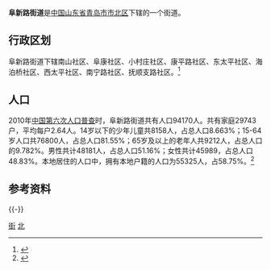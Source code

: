'''阜新路街道'''是[[中华人民共和国|中国]][[山东省|山东省]][[青岛市|青岛市]][[市北区|市北区]]下辖的一个街道。

== 行政区划 ==

阜新路街道下辖南山社区、阜康社区、小村庄社区、康平路社区、东太平社区、海泊桥社区、西太平社区、南宁路社区、抚顺支路社区。<ref>{{Cite web|url=http://www.stats.gov.cn/tjsj/tjbz/tjyqhdmhcxhfdm/2015/37/02/03/370203026.html|title=统计用区划和城乡划分代码/山东省/青岛市/市北区/阜新路街道办事处|accessdate=2017-04-23|author=国家统计局|date=2015-09-30|publisher=|archive-date=2017-04-27|archive-url=https://web.archive.org/web/20170427004943/http://www.stats.gov.cn/tjsj/tjbz/tjyqhdmhcxhfdm/2015/37/02/03/370203026.html|dead-url=no}}</ref>
== 人口 ==

2010年[[中国第六次人口普查|中国第六次人口普查]]时，阜新路街道共有人口94170人。共有家庭29743户，平均每户2.64人。14岁以下的少年儿童共8158人，占总人口8.663%；15-64岁人口共76800人，占总人口81.55%；65岁及以上的老年人共9212人，占总人口的9.782%。男性共计48181人，占总人口51.16%；女性共计45989，占总人口48.83%。本地居住的人口中，拥有本地户籍的人口为55325人，占58.75%。<ref name="人口普查2010">{{cite web| url =http://www.yearbookchina.com/navipage-n2013030152000017.html| title =《中国2010年人口普查分乡、镇、街道资料》| author =中国国务院人口普查办公室、中国国家统计局人口就业统计司等| year =2010| website =统计年鉴分享平台| page =表15 山东省乡、镇、街道人口| format =收费| access-date =2018-07-19| archive-url =https://web.archive.org/web/20180719084356/http://www.yearbookchina.com/navipage-n2013030152000017.html| archive-date =2018-07-19| dead-url =yes}}</ref>
== 参考资料 ==
{{Reflist}}
{{-}}
{{青岛小作品}}
{{青岛市市北区行政区划}}
{{青岛市行政区划}}
[[Category:市北区|街]]
[[Category:青岛乡级行政区划|北]]